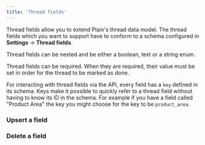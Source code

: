```yaml
---
title: 'Thread fields'
---
```


Thread fields allow you to extend Plain's thread data model. The thread fields which you want to support have to conform to a schema configured in **Settings** → **Thread fields**.

Thread fields can be nested and be either a boolean, text or a string enum.

Thread fields can be required. When they are required, their value must be set in order for the thread to be marked as done.

For interacting with thread fields via the API, every field has a `key` defined in its schema. Keys make it possible to quickly refer to a thread field without having to know its ID in the schema. For example if you have a field called "Product Area" the key you might choose for the key to be `product_area`.

### Upsert a field

<Tabs>
  <Tab title="Typescript SDK">
    <Snippet file="typescript-sdk/upsert-thread-field.mdx" />
  </Tab>
  <Tab title="GraphQL">
    <Snippet file="graphql/upsert-thread-field.mdx" />
  </Tab>
</Tabs>

### Delete a field

<Tabs>
  <Tab title="Typescript SDK">
    <Snippet file="typescript-sdk/delete-thread-field.mdx" />
  </Tab>
  <Tab title="GraphQL">
    <Snippet file="graphql/delete-thread-field.mdx" />
  </Tab>
</Tabs>

